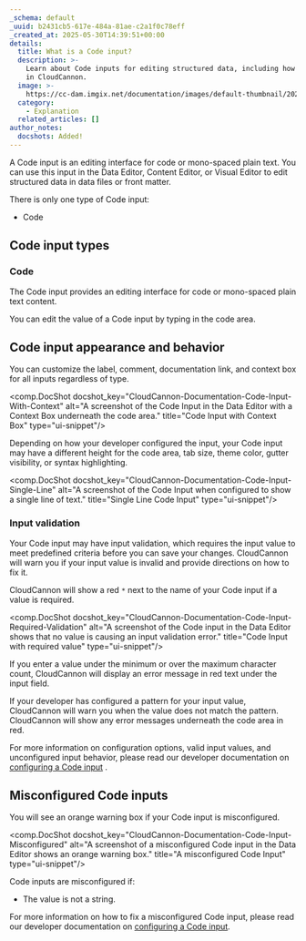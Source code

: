 ```yaml
---
_schema: default
_uuid: b2431cb5-617e-484a-81ae-c2a1f0c78eff
_created_at: 2025-05-30T14:39:51+00:00
details:
  title: What is a Code input?
  description: >-
    Learn about Code inputs for editing structured data, including how they work
    in CloudCannon.
  image: >-
    https://cc-dam.imgix.net/documentation/images/default-thumbnail/2023-Q4/CloudCannon-Documentation-Thumbnail.png
  category:
    - Explanation
  related_articles: []
author_notes:
  docshots: Added!
---
```

A Code input is an editing interface for code or mono-spaced plain text. You can use this input in the Data Editor, Content Editor, or Visual Editor to edit structured data in data files or front matter.

There is only one type of Code input:

* Code

## Code input types

### Code

The Code input provides an editing interface for code or mono-spaced plain text content.

You can edit the value of a Code input by typing in the code area.

## Code input appearance and behavior

You can customize the label, comment, documentation link, and context box for all inputs regardless of type.

<comp.DocShot docshot_key="CloudCannon-Documentation-Code-Input-With-Context" alt="A screenshot of the Code Input in the Data Editor with a Context Box underneath the code area." title="Code Input with Context Box" type="ui-snippet"/>

Depending on how your developer configured the input, your Code input may have a different height for the code area, tab size, theme color, gutter visibility, or syntax highlighting.

<comp.DocShot docshot_key="CloudCannon-Documentation-Code-Input-Single-Line" alt="A screenshot of the Code Input when configured to show a single line of text." title="Single Line Code Input" type="ui-snippet"/>

### Input validation

Your Code input may have input validation, which requires the input value to meet predefined criteria before you can save your changes. CloudCannon will warn you if your input value is invalid and provide directions on how to fix it.

CloudCannon will show a red `*` next to the name of your Code input if a value is required.

<comp.DocShot docshot_key="CloudCannon-Documentation-Code-Input-Required-Validation" alt="A screenshot of the Code input in the Data Editor shows that no value is causing an input validation error." title="Code Input with required value" type="ui-snippet"/>

If you enter a value under the minimum or over the maximum character count, CloudCannon will display an error message in red text under the input field.

If your developer has configured a pattern for your input value, CloudCannon will warn you when the value does not match the pattern. CloudCannon will show any error messages underneath the code area in red.

For more information on configuration options, valid input values, and unconfigured input behavior, please read our developer documentation on [configuring a Code input](/documentation/developer-articles/configure-a-code-input/) .

## Misconfigured Code inputs

You will see an orange warning box if your Code input is misconfigured.

<comp.DocShot docshot_key="CloudCannon-Documentation-Code-Input-Misconfigured" alt="A screenshot of a misconfigured Code input in the Data Editor shows an orange warning box." title="A misconfigured Code Input" type="ui-snippet"/>

Code inputs are misconfigured if:

* The value is not a string.

For more information on how to fix a misconfigured Code input, please read our developer documentation on [configuring a Code input](/documentation/developer-articles/configure-a-code-input/).